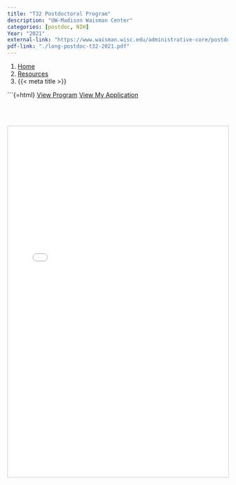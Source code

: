 ```yaml
---
title: "T32 Postdoctoral Program"
description: "UW-Madison Waisman Center"
categories: [postdoc, NIH]
Year: "2021"
external-link: "https://www.waisman.wisc.edu/administrative-core/postdoctoral-training-program-idd/"
pdf-link: "./long-postdoc-t32-2021.pdf"
---
```



```{=html}
<nav aria-label="breadcrumb">
  <ol class="breadcrumb">
    <li class="breadcrumb-item"><a href="../../index.html">Home</a></li>
    <li class="breadcrumb-item"><a href="../../sciresources.html">Resources</a></li>
    <li class="breadcrumb-item active" aria-current="page">{{< meta title >}}</li>
  </ol>
</nav>
```


```{=html}
<a class="btn btn-primary" href="https://www.waisman.wisc.edu/administrative-core/postdoctoral-training-program-idd/" target="_blank" rel="noopener noreferrer">View Program</a>
<a class="btn btn-secondary" href="./long-postdoc-t32-2021.pdf" target="_blank" rel="noopener noreferrer">View My Application</a>

<br><br>

<iframe src="./long-postdoc-t32-2021.pdf" 
        width="100%" 
        height="800px" 
        style="border: 1px solid #ccc;">
</iframe>